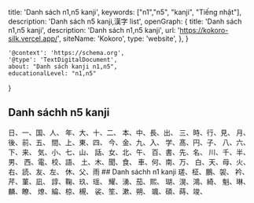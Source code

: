   title: 'Danh sách n1,n5 kanji',
  keywords: ["n1","n5", "kanji", "Tiếng nhật"],
  description: 'Danh sách n5 kanji,漢字 list',
  openGraph: {
    title: 'Danh sách n1,n5 kanji',
    description: 'Danh sách n1,n5 kanji',
    url: 'https://kokoro-silk.vercel.app/',
    siteName: 'Kokoro',
    type: 'website',
  },
}

    '@context': 'https://schema.org',
    '@type': 'TextDigitalDocument',
    about: "Danh sách kanji n1,n5",
    educationalLevel: "n1,n5"
}

## Danh sáchh n5 kanji
<Link href="/kanji/日">日</Link>、<Link href="/kanji/一">一</Link>、<Link href="/kanji/国">国</Link>、<Link href="/kanji/人">人</Link>、
<Link href="/kanji/年">年</Link>、<Link href="/kanji/大">大</Link>、<Link href="/kanji/十">十</Link>、<Link href="/kanji/二">二</Link>、
<Link href="/kanji/本">本</Link>、<Link href="/kanji/中">中</Link>、<Link href="/kanji/長">長</Link>、<Link href="/kanji/出">出</Link>、
<Link href="/kanji/三">三</Link>、<Link href="/kanji/時">時</Link>、<Link href="/kanji/行">行</Link>、<Link href="/kanji/見">見</Link>、
<Link href="/kanji/月">月</Link>、<Link href="/kanji/後">後</Link>、<Link href="/kanji/前">前</Link>、<Link href="/kanji/五">五</Link>、
<Link href="/kanji/間">間</Link>、<Link href="/kanji/上">上</Link>、<Link href="/kanji/東">東</Link>、<Link href="/kanji/四">四</Link>、
<Link href="/kanji/今">今</Link>、<Link href="/kanji/金">金</Link>、<Link href="/kanji/九">九</Link>、<Link href="/kanji/入">入</Link>、
<Link href="/kanji/学">学</Link>、<Link href="/kanji/髙">髙</Link>、<Link href="/kanji/円">円</Link>、<Link href="/kanji/子">子</Link>、
<Link href="/kanji/八">八</Link>、<Link href="/kanji/六">六</Link>、<Link href="/kanji/下">下</Link>、<Link href="/kanji/来">来</Link>、
<Link href="/kanji/気">気</Link>、<Link href="/kanji/小">小</Link>、<Link href="/kanji/七">七</Link>、<Link href="/kanji/山">山</Link>、
<Link href="/kanji/話">話</Link>、<Link href="/kanji/女">女</Link>、<Link href="/kanji/北">北</Link>、<Link href="/kanji/午">午</Link>、
<Link href="/kanji/百">百</Link>、<Link href="/kanji/書">書</Link>、<Link href="/kanji/先">先</Link>、<Link href="/kanji/名">名</Link>、
<Link href="/kanji/川">川</Link>、<Link href="/kanji/千">千</Link>、<Link href="/kanji/半">半</Link>、<Link href="/kanji/男">男</Link>、
<Link href="/kanji/西">西</Link>、<Link href="/kanji/電">電</Link>、<Link href="/kanji/校">校</Link>、<Link href="/kanji/語">語</Link>、
<Link href="/kanji/土">土</Link>、<Link href="/kanji/木">木</Link>、<Link href="/kanji/聞">聞</Link>、<Link href="/kanji/食">食</Link>、
<Link href="/kanji/車">車</Link>、<Link href="/kanji/何">何</Link>、<Link href="/kanji/南">南</Link>、<Link href="/kanji/万">万</Link>、
<Link href="/kanji/白">白</Link>、<Link href="/kanji/天">天</Link>、<Link href="/kanji/母">母</Link>、<Link href="/kanji/火">火</Link>、
<Link href="/kanji/右">右</Link>、<Link href="/kanji/読">読</Link>、<Link href="/kanji/友">友</Link>、<Link href="/kanji/左">左</Link>、
<Link href="/kanji/休">休</Link>、<Link href="/kanji/父">父</Link>、<Link href="/kanji/雨">雨</Link>
## Danh sáchh n1 kanji
<Link href="/kanji/瑳">瑳</Link>、<Link href="/kanji/柾">柾</Link>、<Link href="/kanji/鵬">鵬</Link>、<Link href="/kanji/袈">袈</Link>、
<Link href="/kanji/衿">衿</Link>、<Link href="/kanji/芹">芹</Link>、<Link href="/kanji/菫">菫</Link>、<Link href="/kanji/凪">凪</Link>、
<Link href="/kanji/諄">諄</Link>、<Link href="/kanji/鞠">鞠</Link>、<Link href="/kanji/玖">玖</Link>、<Link href="/kanji/瑶">瑶</Link>、
<Link href="/kanji/耀">耀</Link>、<Link href="/kanji/湧">湧</Link>、<Link href="/kanji/茄">茄</Link>、<Link href="/kanji/熙">熙</Link>、
<Link href="/kanji/瑚">瑚</Link>、<Link href="/kanji/滉">滉</Link>、<Link href="/kanji/鴻">鴻</Link>、<Link href="/kanji/綺">綺</Link>、
<Link href="/kanji/魁">魁</Link>、<Link href="/kanji/琳">琳</Link>、<Link href="/kanji/麟">麟</Link>、<Link href="/kanji/瞭">瞭</Link>、
<Link href="/kanji/燎">燎</Link>、<Link href="/kanji/綸">綸</Link>、<Link href="/kanji/椋">椋</Link>、<Link href="/kanji/槻">槻</Link>、
<Link href="/kanji/裟">裟</Link>、<Link href="/kanji/笙">笙</Link>、<Link href="/kanji/漱">漱</Link>、<Link href="/kanji/朔">朔</Link>、
<Link href="/kanji/颯">颯</Link>、<Link href="/kanji/碩">碩</Link>、<Link href="/kanji/蒔">蒔</Link>、<Link href="/kanji/竣">竣</Link>、